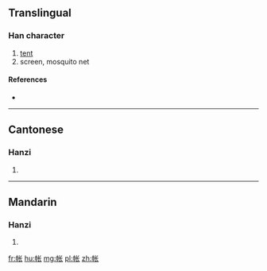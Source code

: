 {{also|帳}}
==Translingual==

===Han character===
{{Han char|rn=50|rad=巾|as=04|sn=7|four=|canj=中月心人 (LBPO)}}

# [[tent]]
# screen, mosquito net

====References====
* {{Han ref|kx=0329.291|hdz=10731.140|uh=5E10|ud=24080}}

----

==Cantonese==

===Hanzi===
{{yue-hanzi|jyut=|y=jeung3|tra=帳}}

# {{defn|lang=yue|sort=巾04}}

----

==Mandarin==

===Hanzi===
{{cmn-hanzi|tra=帳|pin=[[zhàng]] ([[zhang4]])|wg=chang<sup>4</sup>}}

# {{defn|lang=cmn|sort=巾04}}

[[fr:帐]]
[[hu:帐]]
[[mg:帐]]
[[pl:帐]]
[[zh:帐]]